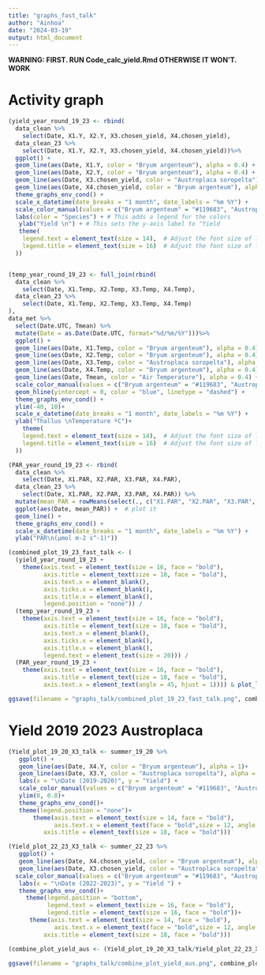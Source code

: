```yaml
---
title: "graphs_fast_talk"
author: "Ainhoa"
date: "2024-03-19"
output: html_document
---
```


**WARNING: FIRST. RUN  Code_calc_yield.Rmd OTHERWISE IT WON'T. WORK**

# Activity graph

```r

(yield_year_round_19_23 <- rbind(
  data_clean %>% 
    select(Date, X1.Y, X2.Y, X3.chosen_yield, X4.chosen_yield),
  data_clean_23 %>% 
    select(Date, X1.Y, X2.Y, X3.chosen_yield, X4.chosen_yield))%>%
  ggplot() +
  geom_line(aes(Date, X1.Y, color = "Bryum argenteum"), alpha = 0.4) +
  geom_line(aes(Date, X2.Y, color = "Bryum argenteum"), alpha = 0.4) + 
  geom_line(aes(Date, X3.chosen_yield, color = "Austroplaca soropelta"), alpha = 0.7) +
  geom_line(aes(Date, X4.chosen_yield, color = "Bryum argenteum"), alpha = 0.3) +
  theme_graphs_env_cond() +
  scale_x_datetime(date_breaks = "1 month", date_labels = "%m %Y") +
  scale_color_manual(values = c("Bryum argenteum" = "#119683", "Austroplaca soropelta" = "#ff914d")) +
  labs(color = "Species") + # This adds a legend for the colors
   ylab("Yield \n") + # This sets the y-axis label to "Yield
   theme(
    legend.text = element_text(size = 14),  # Adjust the font size of legend text
    legend.title = element_text(size = 16)  # Adjust the font size of legend title
  ))  


(temp_year_round_19_23 <- full_join(rbind(
  data_clean %>% 
    select(Date, X1.Temp, X2.Temp, X3.Temp, X4.Temp),
  data_clean_23 %>% 
    select(Date, X1.Temp, X2.Temp, X3.Temp, X4.Temp)
),
data_met %>% 
  select(Date.UTC, Tmean) %>% 
  mutate(Date = as.Date(Date.UTC, format="%d/%m/%Y")))%>%
  ggplot() +
  geom_line(aes(Date, X1.Temp, color = "Bryum argenteum"), alpha = 0.4) +
  geom_line(aes(Date, X2.Temp, color = "Bryum argenteum"), alpha = 0.4) + 
  geom_line(aes(Date, X3.Temp, color = "Austroplaca soropelta"), alpha = 0.7) +
  geom_line(aes(Date, X4.Temp, color = "Bryum argenteum"), alpha = 0.4) +
  geom_line(aes(Date, Tmean, color = "Air Temperature"), alpha = 0.4) +
  scale_color_manual(values = c("Bryum argenteum" = "#119683", "Austroplaca soropelta" = "#ff914d", "Air Temperature" = "black")) +
  geom_hline(yintercept = 0, color = "blue", linetype = "dashed") +
  theme_graphs_env_cond() +
  ylim(-40, 10)+
  scale_x_datetime(date_breaks = "1 month", date_labels = "%m %Y") +
  ylab("Thallus \nTemperature ºC")+
    theme(
    legend.text = element_text(size = 14),  # Adjust the font size of legend text
    legend.title = element_text(size = 16)  # Adjust the font size of legend title
  ))

(PAR_year_round_19_23 <- rbind(
  data_clean %>% 
    select(Date, X1.PAR, X2.PAR, X3.PAR, X4.PAR),
  data_clean_23 %>% 
    select(Date, X1.PAR, X2.PAR, X3.PAR, X4.PAR)) %>%
  mutate(mean_PAR = rowMeans(select(., c("X1.PAR", "X2.PAR", "X3.PAR", "X4.PAR")), na.rm = TRUE)) %>%  # calculate mean PAR across all samples
  ggplot(aes(Date, mean_PAR)) +  # plot it
  geom_line() +
  theme_graphs_env_cond() +
  scale_x_datetime(date_breaks = "1 month", date_labels = "%m %Y") +
  ylab("PAR\n(µmol m-2 s^-1)"))

(combined_plot_19_23_fast_talk <- (
  (yield_year_round_19_23 + 
    theme(axis.text = element_text(size = 16, face = "bold"), 
          axis.title = element_text(size = 18, face = "bold"),
          axis.text.x = element_blank(), 
          axis.ticks.x = element_blank(), 
          axis.title.x = element_blank(),
          legend.position = "none")) / 
  (temp_year_round_19_23 + 
    theme(axis.text = element_text(size = 16, face = "bold"), 
          axis.title = element_text(size = 18, face = "bold"),
          axis.text.x = element_blank(), 
          axis.ticks.x = element_blank(), 
          axis.title.x = element_blank(),
          legend.text = element_text(size = 20))) / 
  (PAR_year_round_19_23 + 
    theme(axis.text = element_text(size = 16, face = "bold"), 
          axis.title = element_text(size = 18, face = "bold"),
          axis.text.x = element_text(angle = 45, hjust = 1)))) & plot_layout(ncol = 1))

ggsave(filename = "graphs_talk/combined_plot_19_23_fast_talk.png", combined_plot_19_23_fast_talk, width = 54,height = 18, units = "cm", device = "png")  # Save graph

```

# Yield 2019 2023 Austroplaca

```r
(Yield_plot_19_20_X3_talk <- summer_19_20 %>% 
   ggplot() +
   geom_line(aes(Date, X4.Y, color = "Bryum argenteum"), alpha = 1)+
   geom_line(aes(Date, X3.Y, color = "Austroplaca soropelta"), alpha = 1 )+  # Add a line that joins the points
   labs(x = "\nDate (2019-2020)", y = "Yield") +
   scale_color_manual(values = c("Bryum argenteum" = "#119683", "Austroplaca soropelta" = "#ff914d")) +
   ylim(0, 0.8)+
   theme_graphs_env_cond()+
   theme(legend.position = "none")+
       theme(axis.text = element_text(size = 14, face = "bold"), 
             axis.text.x = element_text(face = "bold",size = 12, angle = 45, hjust = 1),
          axis.title = element_text(size = 18, face = "bold")))

(Yield_plot_22_23_X3_talk <- summer_22_23 %>% 
   ggplot() +
   geom_line(aes(Date, X4.chosen_yield, color = "Bryum argenteum"), alpha = 1)+
   geom_line(aes(Date, X3.chosen_yield, color = "Austroplaca soropelta"), alpha = 1)+  # Add a line that joins the points
  scale_color_manual(values = c("Bryum argenteum" = "#119683", "Austroplaca soropelta" = "#ff914d")) +
   labs(x = "\nDate (2022-2023)", y = "Yield ") +
   theme_graphs_env_cond()+
     theme(legend.position = "bottom",
           legend.text = element_text(size = 16, face = "bold"),
           legend.title = element_text(size = 16, face = "bold"))+
      theme(axis.text = element_text(size = 14, face = "bold"), 
             axis.text.x = element_text(face = "bold",size = 12, angle = 45, hjust = 1),
          axis.title = element_text(size = 18, face = "bold")))

(combine_plot_yield_aus <- (Yield_plot_19_20_X3_talk/Yield_plot_22_23_X3_talk) & plot_layout(ncol = 1))

ggsave(filename = "graphs_talk/combine_plot_yield_aus.png", combine_plot_yield_aus, width = 24,height = 12, units = "cm", device = "png")  # Save graph
```

